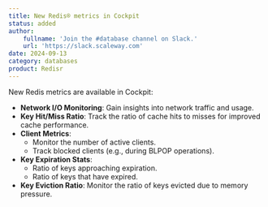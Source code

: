 ```yaml
---
title: New Redis® metrics in Cockpit
status: added
author:
    fullname: 'Join the #database channel on Slack.'
    url: 'https://slack.scaleway.com'
date: 2024-09-13
category: databases
product: Redisr
---
```


New Redis metrics are available in Cockpit:

- **Network I/O Monitoring**: Gain insights into network traffic and usage.
- **Key Hit/Miss Ratio**: Track the ratio of cache hits to misses for improved cache performance.
- **Client Metrics**:
  - Monitor the number of active clients.
  - Track blocked clients (e.g., during BLPOP operations).
- **Key Expiration Stats**:
  - Ratio of keys approaching expiration.
  - Ratio of keys that have expired.
- **Key Eviction Ratio**: Monitor the ratio of keys evicted due to memory pressure.

